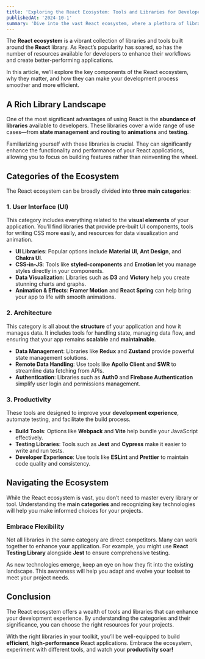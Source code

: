 ```yaml
---
title: 'Exploring the React Ecosystem: Tools and Libraries for Developers'
publishedAt: '2024-10-1'
summary: 'Dive into the vast React ecosystem, where a plethora of libraries and tools can help developers streamline their workflows and build high-performance applications.'
---
```


The **React ecosystem** is a vibrant collection of libraries and tools built around the **React** library. As React’s popularity has soared, so has the number of resources available for developers to enhance their workflows and create better-performing applications.

In this article, we’ll explore the key components of the React ecosystem, why they matter, and how they can make your development process smoother and more efficient.

## A Rich Library Landscape

One of the most significant advantages of using React is the **abundance of libraries** available to developers. These libraries cover a wide range of use cases—from **state management** and **routing** to **animations** and **testing**.

Familiarizing yourself with these libraries is crucial. They can significantly enhance the functionality and performance of your React applications, allowing you to focus on building features rather than reinventing the wheel.

## Categories of the Ecosystem

The React ecosystem can be broadly divided into **three main categories**:

### 1. User Interface (UI)

This category includes everything related to the **visual elements** of your application. You’ll find libraries that provide pre-built UI components, tools for writing CSS more easily, and resources for data visualization and animation.

- **UI Libraries**: Popular options include **Material UI**, **Ant Design**, and **Chakra UI**.
- **CSS-in-JS**: Tools like **styled-components** and **Emotion** let you manage styles directly in your components.
- **Data Visualization**: Libraries such as **D3** and **Victory** help you create stunning charts and graphs.
- **Animation & Effects**: **Framer Motion** and **React Spring** can help bring your app to life with smooth animations.

### 2. Architecture

This category is all about the **structure** of your application and how it manages data. It includes tools for handling state, managing data flow, and ensuring that your app remains **scalable** and **maintainable**.

- **Data Management**: Libraries like **Redux** and **Zustand** provide powerful state management solutions.
- **Remote Data Handling**: Use tools like **Apollo Client** and **SWR** to streamline data fetching from APIs.
- **Authentication**: Libraries such as **Auth0** and **Firebase Authentication** simplify user login and permissions management.

### 3. Productivity

These tools are designed to improve your **development experience**, automate testing, and facilitate the build process.

- **Build Tools**: Options like **Webpack** and **Vite** help bundle your JavaScript effectively.
- **Testing Libraries**: Tools such as **Jest** and **Cypress** make it easier to write and run tests.
- **Developer Experience**: Use tools like **ESLint** and **Prettier** to maintain code quality and consistency.

## Navigating the Ecosystem

While the React ecosystem is vast, you don’t need to master every library or tool. Understanding the **main categories** and recognizing key technologies will help you make informed choices for your projects.

### Embrace Flexibility

Not all libraries in the same category are direct competitors. Many can work together to enhance your application. For example, you might use **React Testing Library** alongside **Jest** to ensure comprehensive testing.

As new technologies emerge, keep an eye on how they fit into the existing landscape. This awareness will help you adapt and evolve your toolset to meet your project needs.

## Conclusion

The React ecosystem offers a wealth of tools and libraries that can enhance your development experience. By understanding the categories and their significance, you can choose the right resources for your projects.

With the right libraries in your toolkit, you’ll be well-equipped to build **efficient**, **high-performance** React applications. Embrace the ecosystem, experiment with different tools, and watch your **productivity soar!**
